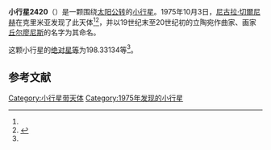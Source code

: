 {{Infobox planet
| bgcolour = #FFFFC0
| name = 2420 Ciurlionis
| symbol = 
| image = 
| caption = 
| discovery = yes
| discovery_ref = 
| discoverer = [[尼古拉·切爾尼赫|尼古拉·切爾尼赫]]
| discovery_site = [[克里米亚|克里米亚]] 
| discovered = 1975年10月3日
| designations = yes
| mp_name = 
| named_after = 
| alt_names = 1975 TN/ 1979 QF
| mp_category = [[主带小行星|主带小行星]]
| orbit_ref = <ref name="a">[http://ssd.jpl.nasa.gov/sbdb.cgi?sstr=2420 2420 Ciurlionis] {{Wayback|url=http://ssd.jpl.nasa.gov/sbdb.cgi?sstr=2420 |date=20200820012142 }}，小行星數據庫瀏覽器（JPL Small-Body Database Browser）－[[美国国家航空航天局|美国国家航空航天局]]喷气推进实验室</ref>
| epoch = 2456400.5 (2013年4月18日更新)
| aphelion = {{convert|2.9035054|AU|km|3|abbr=on|lk=out}}
| perihelion = {{convert|2.2188110|AU|km|3|abbr=on}}
| semimajor = {{convert|2.5611582|AU|km|3|abbr=on}}
| eccentricity = 0.1336689
| period = 1497.107713 [[日|日]]<br />4.1[[儒略年|儒略年]]
| avg_speed = 
| inclination = 14.61069
| asc_node = 205.68778
| mean_anomaly = 
| arg_peri = 198.33134
| satellites = 
| physical_characteristics = yes
| dimensions = 
| mass = 
| density = 
| surface_grav = 
| escape_velocity = 
| sidereal_day = 
| axial_tilt = 
| pole_ecliptic_lat = 
| pole_ecliptic_lon = 
| albedo = 
| temperatures= 
| temp_name1 = 
| mean_temp_1 = 
| max_temp_1 = 
| temp_name2 = 
| max_temp_2 = 
| spectral_type = 
| abs_magnitude = 198.33134
}}

'''小行星2420'''（{{lang-en|2420 Ciurlionis}}）是一颗围绕[[太阳|太阳]][[公转|公转]]的[[小行星|小行星]]。1975年10月3日，[[尼古拉·切爾尼赫|尼古拉·切爾尼赫]]在克里米亚发现了此天体<ref name="a" /><ref>{{cite news|title=小行星列表|url=http://cfa-www.harvard.edu/iau/lists/NumberedMPs.txt|accessdate=2013-07-08|newspaper=哈佛大学|archive-date=2008-05-17|archive-url=https://web.archive.org/web/20080517010638/http://cfa-www.harvard.edu/iau/lists/NumberedMPs.txt|dead-url=no}}</ref>，并以19世纪末至20世纪初的立陶宛作曲家、画家[[米卡洛尤斯·孔斯坦蒂纳斯·丘尔廖尼斯|丘尔廖尼斯]]的名字为其命名。

这颗小行星的[[绝对星等|绝对星等]]为198.33134等<ref name="a" />。

==参考文献==
{{reflist}}
{{Minor Planet Number|[[小行星2419|小行星2419]]|[[小行星2421|小行星2421]]}}

{{小天体}}

[[Category:小行星带天体|Category:小行星带天体]]
[[Category:1975年发现的小行星|Category:1975年发现的小行星]]

{{asteroid-stub}}